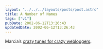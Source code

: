 ```yaml
---
layout: "../../../layouts/posts/post.astro"
title: A Number of Names
tags: ["v1"]
pubDate: 2002-06-12T13:26:43
updatedDate: 2002-06-12T13:26:43
---
```


Marcia&#8217;s [crazy tunes for crazy webloggers][1].

[1]: http://www.dutchbint.org/xl.php?2002/06/05.php
